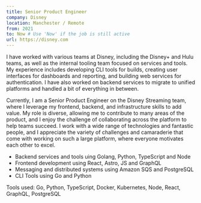 ```yaml
---
title: Senior Product Engineer
company: Disney
location: Manchester / Remote
from: 2021
to: Now # Use 'Now' if the job is still active
url: https://disney.com
---
```


I have worked with various teams at Disney, including the Disney+ and Hulu teams,
as well as the internal tooling team focused on services and tools. My experience
includes developing CLI tools for builds, creating user interfaces for dashboards
and reporting, and building web services for authentication. I have also worked on
backend services to migrate to unified platforms and handled a bit of everything
in between.

Currently, I am a Senior Product Engineer on the Disney Streaming team, where I
leverage my frontend, backend, and infrastructure skills to add value. My role is diverse,
allowing me to contribute to many areas of the product, and I enjoy the challenge
of collaborating across the platform to help teams succeed. I work with a wide range
of technologies and fantastic people, and I appreciate the variety of challenges
and camaraderie that come with working on such a large platform, where everyone
motivates each other to excel.

- Backend services and tools uing Golang, Python, TypeScript and Node
- Frontend development using React, Astro, JS and GraphQL
- Messaging and distributed systems using Amazon SQS and PostgreSQL
- CLI Tools using Go and Python

Tools used: Go, Python, TypeScript, Docker, Kubernetes, Node, React, GraphQL, PostgreSQL
